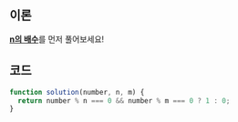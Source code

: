 ## 이론

[**n의 배수**](../181937/js)를 먼저 풀어보세요!

## 코드

```js
function solution(number, n, m) {
  return number % n === 0 && number % m === 0 ? 1 : 0;
}
```
